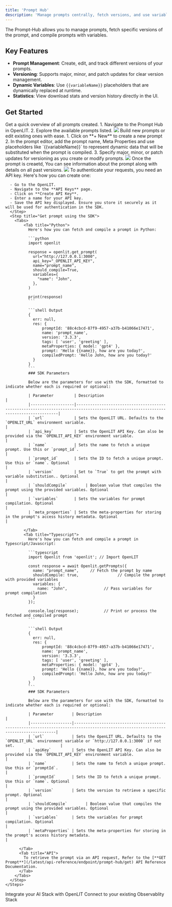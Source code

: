 ```yaml
---
title: 'Prompt Hub'
description: 'Manage prompts centrally, fetch versions, and use variables for dynamic prompts'
---
```


The Prompt-Hub allows you to manage prompts, fetch specific versions of the prompt, and compile prompts with variables.

## Key Features

- **Prompt Management**: Create, edit, and track different versions of your prompts.
- **Versioning**: Supports major, minor, and patch updates for clear version management.
- **Dynamic Variables**: Use `{{variableName}}` placeholders that are dynamically replaced at runtime.
- **Statistics**: View download stats and version history directly in the UI.


## Get Started

<Steps>
  <Step title="List of Prompts">
    Get a quick overview of all prompts created.
      1. Navigate to the Prompt Hub in OpenLIT.
      2. Explore the available prompts listed.
    <Frame>
      <img src="/images/docs-prompt-hub-list.png" />
    </Frame>
  </Step>
  <Step title="Create or Edit a Prompt">
    Build new prompts or edit existing ones with ease.
      1. Click on **+ New** to create a new prompt
      2. In the prompt editor, add the prompt name, Meta Properties and use placeholders like `{{variableName}}` to represent dynamic data that will be substituted when the prompt is compiled.
      3. Specify major, minor, or patch updates for versioning as you create or modify prompts.
    <Frame>
      <img src="/images/docs-prompt-hub-create.png" />
    </Frame>
  </Step>
  <Step title="View Prompt Details" stepNumber=" ">
    Once the prompt is creaetd, You can see information about the prompt along with details on all past versions.
    <Frame>
      <img src="/images/docs-prompt-hub-details.png" />
    </Frame>
  </Step>
  <Step title="Retrieve the Prompt">
    <Steps>
      <Step title="Create an API Key">
      To authenticate your requests, you need an API key. Here's how you can create one:

      - Go to the OpenLIT.
      - Navigate to the **API Keys** page.
      - Click on **Create API Key**.
      - Enter a name for your API key.
      - Save the API key displayed. Ensure you store it securely as it will be used for authentication in the SDK.
      </Step>
      <Step title="Get prompt using the SDK">
        <Tabs>
            <Tab title="Python">
              Here's how you can fetch and compile a prompt in Python:

              ```python
              import openlit

              response = openlit.get_prompt(
                url="http://127.0.0.1:3000", 
                api_key="_OPENLIT_API_KEY",  
                name="prompt_name",          
                should_compile=True,                
                variables={
                  "name": "John",            
                },
              )

              print(response)               
              ```

              ```shell Output
              {
                err: null,
                res: {
                    promptId: '88c4cbcd-87f9-4957-a37b-b41066e17471',
                    name: 'prompt_name',
                    version: '3.3.3',
                    tags: [ 'user', 'greeting' ],
                    metaProperties: { model: 'gpt4' },
                    prompt: 'Hello {{name}}, how are you today?',
                    compiledPrompt: 'Hello John, how are you today?'
                }
              }
              ```
              ### SDK Parameters

              Below are the parameters for use with the SDK, formatted to indicate whether each is required or optional:

              | Parameter         | Description                                                                                                                        |
              |-------------------|------------------------------------------------------------------------------------------------------------------------------------|
              | `url`             | Sets the OpenLIT URL. Defaults to the `OPENLIT_URL` environment variable.                                                          |
              | `api_key`         | Sets the OpenLIT API Key. Can also be provided via the `OPENLIT_API_KEY` environment variable.                                     |
              | `name`            | Sets the name to fetch a unique prompt. Use this or `prompt_id`.                                                                    |
              | `prompt_id`       | Sets the ID to fetch a unique prompt. Use this or `name`. Optional                                                                 |
              | `version`         | Set to `True` to get the prompt with variable substitution.. Optional                                                              |
              | `shouldCompile`        | Boolean value that compiles the prompt using the provided variables. Optional                                                      |
              | `variables`       | Sets the variables for prompt compilation. Optional                                                                                |
              | `meta_properties` | Sets the meta-properties for storing in the prompt's access history metadata. Optional                                             |

            </Tab>
            <Tab title="Typescript">
              Here's how you can fetch and compile a prompt in Typescript/Javascript:

              ```typescript
              import Openlit from 'openlit'; // Import OpenLIT

              const response = await Openlit.getPrompts({
                name: "prompt_name",     // Fetch the prompt by name
                shouldCompile: true,                 // Compile the prompt with provided variables
                variables: {
                  name: "John",                // Pass variables for prompt compilation
                }
              });

              console.log(response);           // Print or process the fetched and compiled prompt
              ```

              ```shell Output
              {
                err: null,
                res: {
                    promptId: '88c4cbcd-87f9-4957-a37b-b41066e17471',
                    name: 'prompt_name',
                    version: '3.3.3',
                    tags: [ 'user', 'greeting' ],
                    metaProperties: { model: 'gpt4' },
                    prompt: 'Hello {{name}}, how are you today?',
                    compiledPrompt: 'Hello John, how are you today?'
                }
              }
              ```
              ### SDK Parameters

              Below are the parameters for use with the SDK, formatted to indicate whether each is required or optional:

              | Parameter        | Description                                                                                                                        |
              |------------------|------------------------------------------------------------------------------------------------------------------------------------|
              | `url`            | Sets the OpenLIT URL. Defaults to the `OPENLIT_URL` environment variable or `http://127.0.0.1:3000` if not set.                    |
              | `apiKey`         | Sets the OpenLIT API Key. Can also be provided via the `OPENLIT_API_KEY` environment variable.                                     |
              | `name`           | Sets the name to fetch a unique prompt. Use this or `promptId`.                                                                    |
              | `promptId`       | Sets the ID to fetch a unique prompt. Use this or `name`. Optional                                                                 |
              | `version`        | Sets the version to retrieve a specific prompt. Optional                                                                           | 
              | `shouldCompile`        | Boolean value that compiles the prompt using the provided variables. Optional                                                      |
              | `variables`      | Sets the variables for prompt compilation. Optional                                                                                | 
              | `metaProperties` | Sets the meta-properties for storing in the prompt's access history metadata.                                                      | 

          </Tab>
          <Tab title="API">
            To retrieve the prompt via an API request, Refer to the [**GET Prompt**](/latest/api-reference/endpoint/prompt-hub/get) API Reference Documentation.
          </Tab>
        </Tabs>
      </Step>
    </Steps>
  </Step>
</Steps>

<CardGroup cols={2}>
<Card title="Integrations" href="/latest/integrations/introduction" icon='circle-nodes'>
Integrate your AI Stack with OpenLIT 
</Card>
<Card title="Connections" href="/latest/connections/intro" icon='link'>
Connect to your existing Observablity Stack
</Card>
</CardGroup>